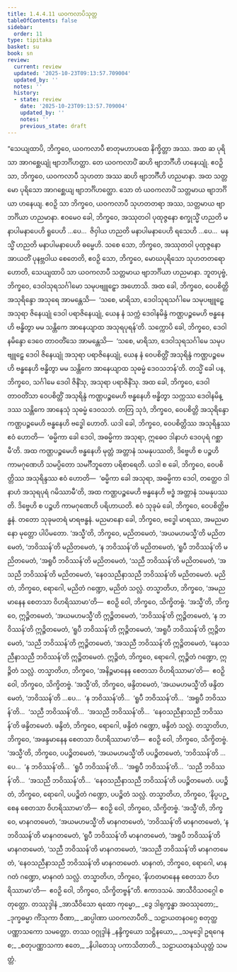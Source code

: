 ```yaml
---
title: 1.4.4.11 ယဝကလာပိသုတ္တ
tableOfContents: false
sidebar:
  order: 11
type: tipitaka
basket: su
book: sn
review:
  current: review
  updated: '2025-10-23T09:13:57.709004'
  updated_by: ''
  notes: ''
  history:
  - state: review
    date: '2025-10-23T09:13:57.709004'
    updated_by: ''
    notes: ''
    previous_state: draft
---
```



<ReviewStatus review={frontmatter.review} showDetails={true} />

<HypothesisAnnotation frontmatter={frontmatter} />

<DynamicBreadcrumb />

<Division number="248" book="sn" e="ch" v="18" p="316">

<Paragraph number="1079" book="sn">
“သေယျထာပိ, ဘိက္ခဝေ, ယဝကလာပီ စာတုမဟာပထေ နိက္ခိတ္တာ အဿ. အထ ဆ ပုရိသာ အာဂစ္ဆေယျုံ ဗျာဘင်္ဂိဟတ္ထာ. တေ ယဝကလာပိံ ဆဟိ ဗျာဘင်္ဂီဟိ ဟနေယျုံ. ဧဝဉှိ သာ, ဘိက္ခဝေ, ယဝကလာပီ သုဟတာ အဿ ဆဟိ ဗျာဘင်္ဂီဟိ ဟညမာနာ. အထ သတ္တမော ပုရိသော အာဂစ္ဆေယျ ဗျာဘင်္ဂိဟတ္ထော. သော တံ ယဝကလာပိံ သတ္တမာယ ဗျာဘင်္ဂိယာ ဟနေယျ. ဧဝဉှိ သာ ဘိက္ခဝေ, ယဝကလာပီ သုဟတတရာ အဿ, သတ္တမာယ ဗျာဘင်္ဂိယာ ဟညမာနာ. ဧဝမေဝ ခေါ, ဘိက္ခဝေ, အဿုတဝါ ပုထုဇ္ဇနော စက္ခုသ္မိံ ဟညတိ မနာပါမနာပေဟိ ရူပေဟိ …ပေ…  ဇိဝှါယ ဟညတိ မနာပါမနာပေဟိ ရသေဟိ …ပေ…  မနသ္မိံ ဟညတိ မနာပါမနာပေဟိ ဓမ္မေဟိ. သစေ သော, ဘိက္ခဝေ, အဿုတဝါ ပုထုဇ္ဇနော အာယတိံ ပုနဗ္ဘဝါယ စေတေတိ, ဧဝဉှိ သော, ဘိက္ခဝေ, မောဃပုရိသော သုဟတတရော ဟောတိ, သေယျထာပိ သာ ယဝကလာပီ သတ္တမာယ ဗျာဘင်္ဂိယာ ဟညမာနာ.
</Paragraph>

<Paragraph number="1080" book="sn">
ဘူတပုဗ္ဗံ, ဘိက္ခဝေ, ဒေဝါသုရသင်္ဂါမော သမုပဗျူဠှော အဟောသိ. အထ ခေါ, ဘိက္ခဝေ, ဝေပစိတ္တိ အသုရိန္ဒော အသုရေ အာမန္တေသိ—  ‘သစေ, မာရိသာ, ဒေဝါသုရသင်္ဂါမေ သမုပဗျူဠှေ အသုရာ ဇိနေယျုံ ဒေဝါ ပရာဇိနေယျုံ, ယေန နံ သက္ကံ ဒေဝါနမိန္ဒံ ကဏ္ဌပဉ္စမေဟိ ဗန္ဓနေဟိ ဗန္ဓိတွာ မမ သန္တိကေ အာနေယျာထ အသုရပုရန်’တိ. သက္ကောပိ ခေါ, ဘိက္ခဝေ, ဒေဝါနမိန္ဒော ဒေဝေ တာဝတိံသေ အာမန္တေသိ—  ‘သစေ, မာရိသာ, ဒေဝါသုရသင်္ဂါမေ သမုပဗျူဠှေ ဒေဝါ ဇိနေယျုံ အသုရာ ပရာဇိနေယျုံ, ယေန နံ ဝေပစိတ္တိံ အသုရိန္ဒံ ကဏ္ဌပဉ္စမေဟိ ဗန္ဓနေဟိ ဗန္ဓိတွာ မမ သန္တိကေ အာနေယျာထ သုဓမ္မံ ဒေဝသဘန်’တိ. တသ္မိံ ခေါ ပန, ဘိက္ခဝေ, သင်္ဂါမေ ဒေဝါ ဇိနိံသု, အသုရာ ပရာဇိနိံသု. အထ ခေါ, ဘိက္ခဝေ, ဒေဝါ တာဝတိံသာ ဝေပစိတ္တိံ အသုရိန္ဒံ ကဏ္ဌပဉ္စမေဟိ ဗန္ဓနေဟိ ဗန္ဓိတွာ သက္ကဿ ဒေဝါနမိန္ဒဿ သန္တိကေ အာနေသုံ သုဓမ္မံ ဒေဝသဘံ. တတြ သုဒံ, ဘိက္ခဝေ, ဝေပစိတ္တိ အသုရိန္ဒော ကဏ္ဌပဉ္စမေဟိ ဗန္ဓနေဟိ ဗဒ္ဓေါ ဟောတိ. ယဒါ ခေါ, ဘိက္ခဝေ, ဝေပစိတ္တိဿ အသုရိန္ဒဿ ဧဝံ ဟောတိ—  ‘ဓမ္မိကာ ခေါ ဒေဝါ, အဓမ္မိကာ အသုရာ, ဣဓေဝ ဒါနာဟံ ဒေဝပုရံ ဂစ္ဆာမီ’တိ. အထ ကဏ္ဌပဉ္စမေဟိ ဗန္ဓနေဟိ မုတ္တံ အတ္တာနံ သမနုပဿတိ, ဒိဗ္ဗေဟိ စ ပဉ္စဟိ ကာမဂုဏေဟိ သမပ္ပိတော သမင်္ဂီဘူတော ပရိစာရေတိ. ယဒါ စ ခေါ, ဘိက္ခဝေ, ဝေပစိတ္တိဿ အသုရိန္ဒဿ ဧဝံ ဟောတိ—  ‘ဓမ္မိကာ ခေါ အသုရာ, အဓမ္မိကာ ဒေဝါ, တတ္ထေဝ ဒါနာဟံ အသုရပုရံ ဂမိဿာမီ’တိ, အထ ကဏ္ဌပဉ္စမေဟိ ဗန္ဓနေဟိ ဗဒ္ဓံ အတ္တာနံ သမနုပဿတိ. ဒိဗ္ဗေဟိ စ ပဉ္စဟိ ကာမဂုဏေဟိ ပရိဟာယတိ. ဧဝံ သုခုမံ ခေါ, ဘိက္ခဝေ, ဝေပစိတ္တိဗန္ဓနံ. တတော သုခုမတရံ မာရဗန္ဓနံ. မညမာနော ခေါ, ဘိက္ခဝေ, ဗဒ္ဓေါ မာရဿ, အမညမာနော မုတ္တော ပါပိမတော.
</Paragraph>

<Paragraph number="1081" book="sn">
‘အသ္မီ’တိ, ဘိက္ခဝေ, မညိတမေတံ, ‘အယမဟမသ္မီ’တိ မညိတမေတံ, ‘ဘဝိဿန်’တိ မညိတမေတံ, ‘န ဘဝိဿန်’တိ မညိတမေတံ, ‘ရူပီ ဘဝိဿန်’တိ မညိတမေတံ, ‘အရူပီ ဘဝိဿန်’တိ မညိတမေတံ, ‘သညီ ဘဝိဿန်’တိ မညိတမေတံ, ‘အသညီ ဘဝိဿန်’တိ မညိတမေတံ, ‘နေဝသညီနာသညီ ဘဝိဿန်’တိ မညိတမေတံ. မညိတံ, ဘိက္ခဝေ, ရောဂေါ, မညိတံ ဂဏ္ဍော, မညိတံ သလ္လံ. တသ္မာတိဟ, ဘိက္ခဝေ, ‘အမညမာနေန စေတသာ ဝိဟရိဿာမာ’တိ—  ဧဝဉှိ ဝေါ, ဘိက္ခဝေ, သိက္ခိတဗ္ဗံ.
</Paragraph>

<Paragraph number="1082" book="sn">
‘အသ္မီ’တိ, ဘိက္ခဝေ, ဣဉ္ဇိတမေတံ, ‘အယမဟမသ္မီ’တိ ဣဉ္ဇိတမေတံ, ‘ဘဝိဿန်’တိ ဣဉ္ဇိတမေတံ, ‘န ဘဝိဿန်’တိ ဣဉ္ဇိတမေတံ, ‘ရူပီ ဘဝိဿန်’တိ ဣဉ္ဇိတမေတံ, ‘အရူပီ ဘဝိဿန်’တိ ဣဉ္ဇိတမေတံ, ‘သညီ ဘဝိဿန်’တိ ဣဉ္ဇိတမေတံ, ‘အသညီ ဘဝိဿန်’တိ ဣဉ္ဇိတမေတံ, ‘နေဝသညီနာသညီ ဘဝိဿန်’တိ ဣဉ္ဇိတမေတံ. ဣဉ္ဇိတံ, ဘိက္ခဝေ, ရောဂေါ, ဣဉ္ဇိတံ ဂဏ္ဍော, ဣဉ္ဇိတံ သလ္လံ. တသ္မာတိဟ, ဘိက္ခဝေ, ‘အနိဉ္ဇမာနေန စေတသာ ဝိဟရိဿာမာ’တိ—  ဧဝဉှိ ဝေါ, ဘိက္ခဝေ, သိက္ခိတဗ္ဗံ.
</Paragraph>

<Paragraph number="1083" book="sn">
‘အသ္မီ’တိ, ဘိက္ခဝေ, ဖန္ဒိတမေတံ, ‘အယမဟမသ္မီ’တိ ဖန္ဒိတမေတံ, ‘ဘဝိဿန်’တိ …ပေ…  ‘န ဘဝိဿန်’တိ…  ‘ရူပီ ဘဝိဿန်’တိ…  ‘အရူပီ ဘဝိဿန်’တိ…  ‘သညီ ဘဝိဿန်’တိ…  ‘အသညီ ဘဝိဿန်’တိ…  ‘နေဝသညီနာသညီ ဘဝိဿန်’တိ ဖန္ဒိတမေတံ. ဖန္ဒိတံ, ဘိက္ခဝေ, ရောဂေါ, ဖန္ဒိတံ ဂဏ္ဍော, ဖန္ဒိတံ သလ္လံ. တသ္မာတိဟ, ဘိက္ခဝေ, ‘အဖန္ဒမာနေန စေတသာ ဝိဟရိဿာမာ’တိ—  ဧဝဉှိ ဝေါ, ဘိက္ခဝေ, သိက္ခိတဗ္ဗံ.
</Paragraph>

<Paragraph number="1084" book="sn">
‘အသ္မီ’တိ, ဘိက္ခဝေ, ပပဉ္စိတမေတံ, ‘အယမဟမသ္မီ’တိ ပပဉ္စိတမေတံ, ‘ဘဝိဿန်’တိ …ပေ…  ‘န ဘဝိဿန်’တိ…  ‘ရူပီ ဘဝိဿန်’တိ…  ‘အရူပီ ဘဝိဿန်’တိ…  ‘သညီ ဘဝိဿန်’တိ…  ‘အသညီ ဘဝိဿန်’တိ…  ‘နေဝသညီနာသညီ ဘဝိဿန်’တိ ပပဉ္စိတမေတံ. ပပဉ္စိတံ, ဘိက္ခဝေ, ရောဂေါ, ပပဉ္စိတံ ဂဏ္ဍော, ပပဉ္စိတံ သလ္လံ. တသ္မာတိဟ, ဘိက္ခဝေ, ‘နိပ္ပပဉ္စေန စေတသာ ဝိဟရိဿာမာ’တိ—  ဧဝဉှိ ဝေါ, ဘိက္ခဝေ, သိက္ခိတဗ္ဗံ.
</Paragraph>

<Paragraph number="1085" book="sn">
‘အသ္မီ’တိ, ဘိက္ခဝေ, မာနဂတမေတံ, ‘အယမဟမသ္မီ’တိ မာနဂတမေတံ, ‘ဘဝိဿန်’တိ မာနဂတမေတံ, ‘န ဘဝိဿန်’တိ မာနဂတမေတံ, ‘ရူပီ ဘဝိဿန်’တိ မာနဂတမေတံ, ‘အရူပီ ဘဝိဿန်’တိ မာနဂတမေတံ, ‘သညီ ဘဝိဿန်’တိ မာနဂတမေတံ, ‘အသညီ ဘဝိဿန်’တိ မာနဂတမေတံ, ‘နေဝသညီနာသညီ ဘဝိဿန်’တိ မာနဂတမေတံ. မာနဂတံ, ဘိက္ခဝေ, ရောဂေါ, မာနဂတံ ဂဏ္ဍော, မာနဂတံ သလ္လံ. တသ္မာတိဟ, ဘိက္ခဝေ, ‘နိဟတမာနေန စေတသာ ဝိဟရိဿာမာ’တိ—  ဧဝဉှိ ဝေါ, ဘိက္ခဝေ, သိက္ခိတဗ္ဗန်”တိ.

</Paragraph>
</Division>

<Paragraph number="1086" type="center" book="sn">
ဧကာဒသမံ.



</Paragraph>

<Paragraph number="1087" type="center" book="sn">
အာသီဝိသဝဂ္ဂေါ စတုတ္ထော.



</Paragraph>

<Paragraph number="1088" type="center" book="sn">
တဿုဒ္ဒါနံ


</Paragraph>

<Paragraph number="1089" type="verses" book="sn">
_အာသီဝိသော ရထော ကုမ္မော,_  
_ဒွေ ဒါရုက္ခန္ဓာ အဝဿုတော;_  
_ဒုက္ခဓမ္မာ ကိံသုကာ ဝီဏာ,_  
_ဆပ္ပါဏာ ယဝကလာပီတိ._  


</Paragraph>

<Paragraph number="1090" type="center" book="sn">
သဠာယတနဝဂ္ဂေ စတုတ္ထပဏ္ဏာသကော သမတ္တော.



</Paragraph>

<Paragraph number="1091" type="center" book="sn">
တဿ ဝဂ္ဂုဒ္ဒါနံ


</Paragraph>

<Paragraph number="1092" type="verses" book="sn">
_နန္ဒိက္ခယော သဋ္ဌိနယော,_  
_သမုဒ္ဒေါ ဥရဂေန စ;_  
_စတုပဏ္ဏာသကာ ဧတေ,_  
_နိပါတေသု ပကာသိတာတိ._  


</Paragraph>

<Paragraph number="1093" type="center" book="sn">
သဠာယတနသံယုတ္တံ သမတ္တံ.
</Paragraph>